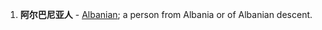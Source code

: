 {{msg:-zh-}}

{{msg:-noun-}}
#'''阿尔巴尼亚人''' - [[Albanian]]; a person from Albania or of Albanian descent.